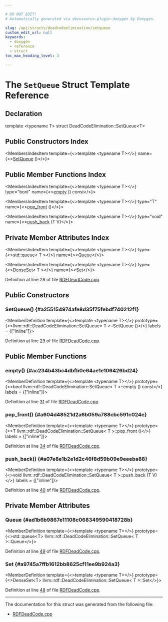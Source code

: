 ```yaml
---

# DO NOT EDIT!
# Automatically generated via docusaurus-plugin-doxygen by Doxygen.

slug: /api/structs/deadcodeelimination/setqueue
custom_edit_url: null
keywords:
  - doxygen
  - reference
  - struct
toc_max_heading_level: 3

---
```





# The `SetQueue` Struct Template Reference

<DoxygenPage pluginConfig={pluginConfig}>



## Declaration

<CodeBlock>template &lt;typename T&gt;
struct DeadCodeElimination::SetQueue&lt;T&gt;</CodeBlock>

## Public Constructors Index

<MembersIndex>

<MembersIndexItem
  template={<>template &lt;typename T&gt;</>}
  name={<><a href="#a255154974afe8d35f75febdf740212f1">SetQueue</a> ()</>}>
</MembersIndexItem>

</MembersIndex>

## Public Member Functions Index

<MembersIndex>

<MembersIndexItem
  template={<>template &lt;typename T&gt;</>}
  type="bool"
  name={<><a href="#ac234b43bc4dbfb0e64ae1e106426bd24">empty</a> () const</>}>
</MembersIndexItem>

<MembersIndexItem
  template={<>template &lt;typename T&gt;</>}
  type="T"
  name={<><a href="#a604d48521d2a6b059a788cbc591c024e">pop&#95;front</a> ()</>}>
</MembersIndexItem>

<MembersIndexItem
  template={<>template &lt;typename T&gt;</>}
  type="void"
  name={<><a href="#a07e8e1b2e1d2c46f8d59b09e9eeeba88">push&#95;back</a> (T V)</>}>
</MembersIndexItem>

</MembersIndex>

## Private Member Attributes Index

<MembersIndex>

<MembersIndexItem
  template={<>template &lt;typename T&gt;</>}
  type={<>std::queue&lt; T &gt;</>}
  name={<><a href="#ad1b6b9867e11108c068349590418728b">Queue</a></>}>
</MembersIndexItem>

<MembersIndexItem
  template={<>template &lt;typename T&gt;</>}
  type={<><a href="/docs/api/classes/llvm/denseset">DenseSet</a>&lt; T &gt;</>}
  name={<><a href="#a9745a7ffb1612bb8625cf11ee9b924a3">Set</a></>}>
</MembersIndexItem>

</MembersIndex>


Definition at line 28 of file <a href="/docs/api/files/lib/lib/target/lib/target/hexagon/rdfdeadcode-cpp">RDFDeadCode.cpp</a>.

<SectionDefinition>

## Public Constructors

### SetQueue() {#a255154974afe8d35f75febdf740212f1}

<MemberDefinition
  template={<>template &lt;typename T&gt;</>}
  prototype={<>llvm::rdf::DeadCodeElimination::SetQueue&lt; T &gt;::SetQueue ()</>}
  labels = {["inline"]}>

Definition at line <a href="/docs/api/files/lib/lib/target/lib/target/hexagon/rdfdeadcode-cpp/#l00029">29</a> of file <a href="/docs/api/files/lib/lib/target/lib/target/hexagon/rdfdeadcode-cpp">RDFDeadCode.cpp</a>.
</MemberDefinition>

</SectionDefinition>

<SectionDefinition>

## Public Member Functions

### empty() {#ac234b43bc4dbfb0e64ae1e106426bd24}

<MemberDefinition
  template={<>template &lt;typename T&gt;</>}
  prototype={<>bool llvm::rdf::DeadCodeElimination::SetQueue&lt; T &gt;::empty () const</>}
  labels = {["inline"]}>

Definition at line <a href="/docs/api/files/lib/lib/target/lib/target/hexagon/rdfdeadcode-cpp/#l00031">31</a> of file <a href="/docs/api/files/lib/lib/target/lib/target/hexagon/rdfdeadcode-cpp">RDFDeadCode.cpp</a>.
</MemberDefinition>

### pop&#95;front() {#a604d48521d2a6b059a788cbc591c024e}

<MemberDefinition
  template={<>template &lt;typename T&gt;</>}
  prototype={<>T llvm::rdf::DeadCodeElimination::SetQueue&lt; T &gt;::pop&#95;front ()</>}
  labels = {["inline"]}>

Definition at line <a href="/docs/api/files/lib/lib/target/lib/target/hexagon/rdfdeadcode-cpp/#l00034">34</a> of file <a href="/docs/api/files/lib/lib/target/lib/target/hexagon/rdfdeadcode-cpp">RDFDeadCode.cpp</a>.
</MemberDefinition>

### push&#95;back() {#a07e8e1b2e1d2c46f8d59b09e9eeeba88}

<MemberDefinition
  template={<>template &lt;typename T&gt;</>}
  prototype={<>void llvm::rdf::DeadCodeElimination::SetQueue&lt; T &gt;::push&#95;back (T V)</>}
  labels = {["inline"]}>

Definition at line <a href="/docs/api/files/lib/lib/target/lib/target/hexagon/rdfdeadcode-cpp/#l00040">40</a> of file <a href="/docs/api/files/lib/lib/target/lib/target/hexagon/rdfdeadcode-cpp">RDFDeadCode.cpp</a>.
</MemberDefinition>

</SectionDefinition>

<SectionDefinition>

## Private Member Attributes

### Queue {#ad1b6b9867e11108c068349590418728b}

<MemberDefinition
  template={<>template &lt;typename T&gt;</>}
  prototype={<>std::queue&lt;T&gt; llvm::rdf::DeadCodeElimination::SetQueue&lt; T &gt;::Queue</>}>

Definition at line <a href="/docs/api/files/lib/lib/target/lib/target/hexagon/rdfdeadcode-cpp/#l00049">49</a> of file <a href="/docs/api/files/lib/lib/target/lib/target/hexagon/rdfdeadcode-cpp">RDFDeadCode.cpp</a>.
</MemberDefinition>

### Set {#a9745a7ffb1612bb8625cf11ee9b924a3}

<MemberDefinition
  template={<>template &lt;typename T&gt;</>}
  prototype={<>DenseSet&lt;T&gt; llvm::rdf::DeadCodeElimination::SetQueue&lt; T &gt;::Set</>}>

Definition at line <a href="/docs/api/files/lib/lib/target/lib/target/hexagon/rdfdeadcode-cpp/#l00048">48</a> of file <a href="/docs/api/files/lib/lib/target/lib/target/hexagon/rdfdeadcode-cpp">RDFDeadCode.cpp</a>.
</MemberDefinition>

</SectionDefinition>

<hr/>

The documentation for this struct was generated from the following file:

<ul>
<li><a href="/docs/api/files/lib/lib/target/lib/target/hexagon/rdfdeadcode-cpp">RDFDeadCode.cpp</a></li>
</ul>

</DoxygenPage>
